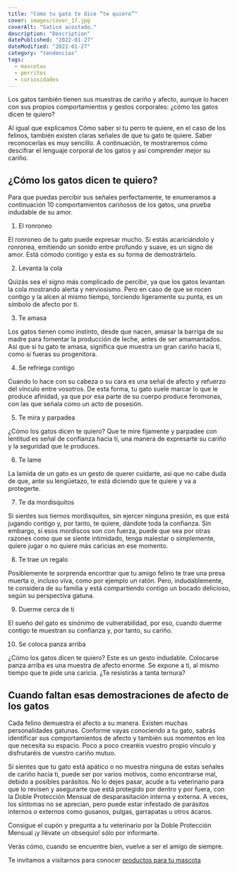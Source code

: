 ```yaml
---
title: "Cómo tu gato te dice “te quiero”"
cover: images/cover_17.jpg
coverAlt: "Gatico acostado."
description: "Description"
datePublished: "2022-01-27"
dateModified: "2022-01-27"
category: "tendencias"
tags:
  - mascotas
  - perritos
  - curiosidades
---
```


Los gatos también tienen sus muestras de cariño y afecto, aunque lo hacen con sus propios comportamientos y gestos corporales: ¿cómo los gatos dicen te quiero?

Al igual que explicamos Cómo saber si tu perro te quiere, en el caso de los felinos, también existen claras señales de que tu gato te quiere. Saber reconocerlas es muy sencillo. A continuación, te mostraremos cómo descifrar el lenguaje corporal de los gatos y así comprender mejor su cariño.
 
## ¿Cómo los gatos dicen te quiero?

Para que puedas percibir sus señales perfectamente, te enumeramos a continuación 10 comportamientos cariñosos de los gatos, una prueba indudable de su amor.

1. El ronroneo

El ronroneo de tu gato puede expresar mucho. Si estás acariciándolo y ronronea, emitiendo un sonido entre profundo y suave, es un signo de amor. Está cómodo contigo y esta es su forma de demostrártelo.

 
2. Levanta la cola

Quizás sea el signo más complicado de percibir, ya que los gatos levantan la cola mostrando alerta y nerviosismo. Pero en caso de que se rocen contigo y la alcen al mismo tiempo, torciendo ligeramente su punta, es un símbolo de afecto por ti.

 
3. Te amasa

Los gatos tienen como instinto, desde que nacen, amasar la barriga de su madre para fomentar la producción de leche, antes de ser amamantados. Así que si tu gato te amasa, significa que muestra un gran cariño hacia ti, como si fueras su progenitora.

4. Se refriega contigo

Cuando lo hace con su cabeza o su cara es una señal de afecto y refuerzo del vínculo entre vosotros. De esta forma, tu gato suele marcar lo que le produce afinidad, ya que por esa parte de su cuerpo produce feromonas, con las que señala como un acto de posesión.

 
5. Te mira y parpadea

¿Cómo los gatos dicen te quiero? Que te mire fijamente y parpadee con lentitud es señal de confianza hacia ti, una manera de expresarte su cariño y la seguridad que le produces.

 
6. Te lame

La lamida de un gato es un gesto de querer cuidarte, así que no cabe duda de que, ante su lengüetazo, te está diciendo que te quiere y va a protegerte.

 
7. Te da mordisquitos

Si sientes sus tiernos mordisquitos, sin ejercer ninguna presión, es que está jugando contigo y, por tanto, te quiere, dándote toda la confianza. Sin embargo, si esos mordiscos son con fuerza, puede que sea por otras razones como que se siente intimidado, tenga malestar o simplemente, quiere jugar o no quiere más caricias en ese momento.

 
8. Te trae un regalo

Posiblemente te sorprenda encontrar que tu amigo felino te trae una presa muerta o, incluso viva, como por ejemplo un ratón. Pero, indudablemente, te considera de su familia y está compartiendo contigo un bocado delicioso, según su perspectiva gatuna.

 
9. Duerme cerca de ti

El sueño del gato es sinónimo de vulnerabilidad, por eso, cuando duerme contigo te muestran su confianza y, por tanto, su cariño.

 
10. Se coloca panza arriba

¿Cómo los gatos dicen te quiero? Este es un gesto indudable. Colocarse panza arriba es una muestra de afecto enorme. Se expone a ti, al mismo tiempo que te pide una caricia. ¿Te resistirás a tanta ternura?


## Cuando faltan esas demostraciones de afecto de los gatos

Cada felino demuestra el afecto a su manera. Existen muchas personalidades gatunas. Conforme vayas conociendo a tu gato, sabrás identificar sus comportamientos de afecto y también sus momentos en los que necesita su espacio. Poco a poco crearéis vuestro propio vínculo y disfrutaréis de vuestro cariño mutuo.

Si sientes que tu gato está apático o no muestra ninguna de estas señales de cariño hacia ti, puede ser por varios motivos, como encontrarse mal, debido a posibles parásitos. No lo dejes pasar, acude a tu veterinario para que lo revisen y asegurarte que está protegido por dentro y por fuera, con la Doble Protección Mensual de desparasitación interna y externa. A veces, los síntomas no se aprecian, pero puede estar infestado de parásitos internos o externos como gusanos, pulgas, garrapatas u otros ácaros.

Consigue el cupón y pregunta a tu veterinario por la Doble Protección Mensual ¡y llévate un obsequio! sólo por informarte.

Verás cómo, cuando se encuentre bien, vuelve a ser el amigo de siempre.

Te invitamos a visitarnos para conocer [productos para tu mascota](https://lukamascotas.com.co)